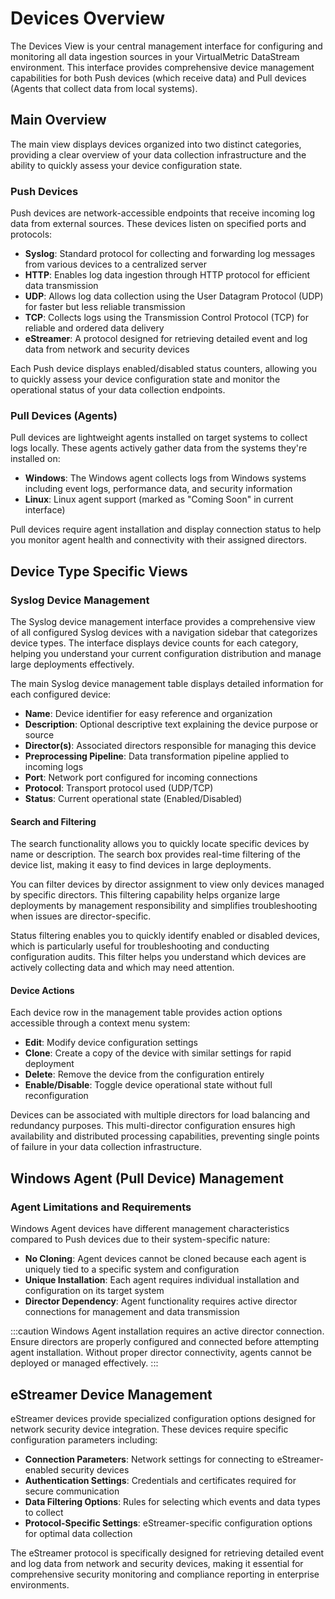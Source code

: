 # Devices Overview

The Devices View is your central management interface for configuring and monitoring all data ingestion sources in your VirtualMetric DataStream environment. This interface provides comprehensive device management capabilities for both Push devices (which receive data) and Pull devices (Agents that collect data from local systems).

## Main Overview

The main view displays devices organized into two distinct categories, providing a clear overview of your data collection infrastructure and the ability to quickly assess your device configuration state.

### Push Devices

Push devices are network-accessible endpoints that receive incoming log data from external sources. These devices listen on specified ports and protocols:

- **Syslog**: Standard protocol for collecting and forwarding log messages from various devices to a centralized server
- **HTTP**: Enables log data ingestion through HTTP protocol for efficient data transmission
- **UDP**: Allows log data collection using the User Datagram Protocol (UDP) for faster but less reliable transmission
- **TCP**: Collects logs using the Transmission Control Protocol (TCP) for reliable and ordered data delivery
- **eStreamer**: A protocol designed for retrieving detailed event and log data from network and security devices

Each Push device displays enabled/disabled status counters, allowing you to quickly assess your device configuration state and monitor the operational status of your data collection endpoints.

### Pull Devices (Agents)

Pull devices are lightweight agents installed on target systems to collect logs locally. These agents actively gather data from the systems they're installed on:

- **Windows**: The Windows agent collects logs from Windows systems including event logs, performance data, and security information
- **Linux**: Linux agent support (marked as "Coming Soon" in current interface)

Pull devices require agent installation and display connection status to help you monitor agent health and connectivity with their assigned directors.

## Device Type Specific Views

### Syslog Device Management

The Syslog device management interface provides a comprehensive view of all configured Syslog devices with a navigation sidebar that categorizes device types. The interface displays device counts for each category, helping you understand your current configuration distribution and manage large deployments effectively.

The main Syslog device management table displays detailed information for each configured device:
- **Name**: Device identifier for easy reference and organization
- **Description**: Optional descriptive text explaining the device purpose or source
- **Director(s)**: Associated directors responsible for managing this device
- **Preprocessing Pipeline**: Data transformation pipeline applied to incoming logs
- **Port**: Network port configured for incoming connections
- **Protocol**: Transport protocol used (UDP/TCP)
- **Status**: Current operational state (Enabled/Disabled)

#### Search and Filtering

The search functionality allows you to quickly locate specific devices by name or description. The search box provides real-time filtering of the device list, making it easy to find devices in large deployments.

You can filter devices by director assignment to view only devices managed by specific directors. This filtering capability helps organize large deployments by management responsibility and simplifies troubleshooting when issues are director-specific.

Status filtering enables you to quickly identify enabled or disabled devices, which is particularly useful for troubleshooting and conducting configuration audits. This filter helps you understand which devices are actively collecting data and which may need attention.

#### Device Actions

Each device row in the management table provides action options accessible through a context menu system:
- **Edit**: Modify device configuration settings
- **Clone**: Create a copy of the device with similar settings for rapid deployment
- **Delete**: Remove the device from the configuration entirely
- **Enable/Disable**: Toggle device operational state without full reconfiguration

Devices can be associated with multiple directors for load balancing and redundancy purposes. This multi-director configuration ensures high availability and distributed processing capabilities, preventing single points of failure in your data collection infrastructure.

## Windows Agent (Pull Device) Management

### Agent Limitations and Requirements

Windows Agent devices have different management characteristics compared to Push devices due to their system-specific nature:

- **No Cloning**: Agent devices cannot be cloned because each agent is uniquely tied to a specific system and configuration
- **Unique Installation**: Each agent requires individual installation and configuration on its target system
- **Director Dependency**: Agent functionality requires active director connections for management and data transmission

:::caution
Windows Agent installation requires an active director connection. Ensure directors are properly configured and connected before attempting agent installation. Without proper director connectivity, agents cannot be deployed or managed effectively.
:::

## eStreamer Device Management

eStreamer devices provide specialized configuration options designed for network security device integration. These devices require specific configuration parameters including:

- **Connection Parameters**: Network settings for connecting to eStreamer-enabled security devices
- **Authentication Settings**: Credentials and certificates required for secure communication
- **Data Filtering Options**: Rules for selecting which events and data types to collect
- **Protocol-Specific Settings**: eStreamer-specific configuration options for optimal data collection

The eStreamer protocol is specifically designed for retrieving detailed event and log data from network and security devices, making it essential for comprehensive security monitoring and compliance reporting in enterprise environments.

